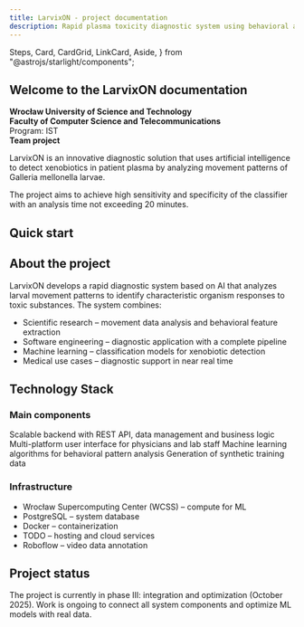 ```yaml
---
title: LarvixON - project documentation
description: Rapid plasma toxicity diagnostic system using behavioral analysis of larvae and machine learning algorithms
---
```


  Steps,
  Card,
  CardGrid,
  LinkCard,
  Aside,
} from "@astrojs/starlight/components";

## Welcome to the LarvixON documentation

**Wrocław University of Science and Technology**  
**Faculty of Computer Science and Telecommunications**  
Program: IST  
**Team project**

LarvixON is an innovative diagnostic solution that uses artificial intelligence to detect xenobiotics in patient plasma by analyzing movement patterns of Galleria mellonella larvae.

<Aside type="tip">
  The project aims to achieve high sensitivity and specificity of the classifier
  with an analysis time not exceeding 20 minutes.
</Aside>

## Quick start

<CardGrid>
  <LinkCard
    title="Project overview"
    href="project/overview/"
    description="Read the project goals and scope"
  />
  <LinkCard
    title="Technologies"
    href="project/technologies/"
    description="Technology stack and tools"
  />
  <LinkCard
    title="Project roadmap"
    href="project/roadmap/"
    description="Project plan and milestones"
  />
  <LinkCard
    title="Project team"
    href="project/team/"
    description="Team members and supervisor"
  />
</CardGrid>

## About the project

LarvixON develops a rapid diagnostic system based on AI that analyzes larval movement patterns to identify characteristic organism responses to toxic substances. The system combines:

- Scientific research – movement data analysis and behavioral feature extraction
- Software engineering – diagnostic application with a complete pipeline
- Machine learning – classification models for xenobiotic detection
- Medical use cases – diagnostic support in near real time

## Technology Stack

### Main components

<CardGrid>
  <Card title="Backend (Django, Python)">
    Scalable backend with REST API, data management and business logic
  </Card>
  <Card title="Frontend (Flutter)">
    Multi-platform user interface for physicians and lab staff
  </Card>
  <Card title="ML model (Python)">
    Machine learning algorithms for behavioral pattern analysis
  </Card>
  <Card title="Simulation (Unity)">Generation of synthetic training data</Card>
</CardGrid>

### Infrastructure

- Wrocław Supercomputing Center (WCSS) – compute for ML
- PostgreSQL – system database
- Docker – containerization
- TODO – hosting and cloud services
- Roboflow – video data annotation

## Project status

The project is currently in phase III: integration and optimization (October 2025). Work is ongoing to connect all system components and optimize ML models with real data.
